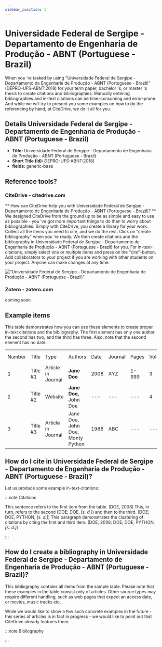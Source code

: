 ```yaml
---
sidebar_position: 1
---
```


# Universidade Federal de Sergipe - Departamento de Engenharia de Produção - ABNT (Portuguese - Brazil)

When you 're tasked by using "Universidade Federal de Sergipe - Departamento de Engenharia de Produção - ABNT (Portuguese - Brazil)" (DEPRO-UFS-ABNT:2018) for your term paper, bachelor 's, or master 's thesis to create citations and bibliographies.
Manually entering bibliographies and in-text citations can be time-consuming and error-prone. And while we will try to present you some examples on how to do the referencing by hand, at CiteDrive, we do it all for you.

## Details  Universidade Federal de Sergipe - Departamento de Engenharia de Produção - ABNT (Portuguese - Brazil)
* **Title:** Universidade Federal de Sergipe - Departamento de Engenharia de Produção - ABNT (Portuguese - Brazil)
* **Short Title (Id):** DEPRO-UFS-ABNT:2018)
* **fields:** generic-base

## Reference tools?
### CiteDrive - citedrive.com
** How can CiteDrive help you with Universidade Federal de Sergipe - Departamento de Engenharia de Produção - ABNT (Portuguese - Brazil)? **
We designed CiteDrive from the ground up to be as simple and easy to use as possible - you 've got more important things to do than to worry about bibliographies. Simply with CiteDrive, you create a library for your work. Collect all the items you need to cite, and we do the rest. Click on "create bibliography" when you 're ready. We then create citations and the bibliography in Universidade Federal de Sergipe - Departamento de Engenharia de Produção - ABNT (Portuguese - Brazil) for you. For in-text-citations, simply select one or multiple items and press on the "cite"-button. Add collaborators to your project if you are working with other students on your project. Anyone can make changes at any time.


!["Universidade Federal de Sergipe - Departamento de Engenharia de Produção - ABNT (Portuguese - Brazil)"](images/universidade-federal-de-sergipe--departamento-de-engenharia-de-producao--abnt-portuguese--brazil.svg "Choose Universidade Federal de Sergipe - Departamento de Engenharia de Produção - ABNT (Portuguese - Brazil) in the CiteDrive App")

### Zotero - zotero.com

coming soon

## Example items

This table demonstrates how you can use these elements to create proper in-text citations and the bibliography. The first element has only one author, the second has two, and the third has three. Also, note that the second element has no date.


<table>
  <tr>
   <td>Number
   </td>
   <td>Title
   </td>
   <td>Type
   </td>
   <td>Authors
   </td>
   <td>Date
   </td>
   <td>Journal
   </td>
   <td>Pages
   </td>
   <td>Volume
   </td>
   <td>Issue
   </td>
   <td>Access Date
   </td>
  </tr>
  <tr>
   <td>1
   </td>
   <td>Title #1
   </td>
   <td>Article in Journal
   </td>
   <td><strong>Jane Doe</strong>
   </td>
   <td>2008
   </td>
   <td>XYZ
   </td>
   <td>1-999
   </td>
   <td>3
   </td>
   <td>2
   </td>
   <td>--
   </td>
  </tr>
  <tr>
   <td>
2
   </td>
   <td>Title #2
   </td>
   <td>Website
   </td>
   <td><strong>Jane Doe, </strong>John Doe
   </td>
   <td>---
   </td>
   <td>---
   </td>
   <td>---
   </td>
   <td>4
   </td>
   <td>---
   </td>
   <td>2020-05-01
   </td>
  </tr>
  <tr>
   <td>3
   </td>
   <td>Title #3
   </td>
   <td>Article in Journal
   </td>
   <td>Jane Doe, John Doe, Monty Python
   </td>
   <td>1988
   </td>
   <td>ABC
   </td>
   <td>---
   </td>
   <td>---
   </td>
   <td>16
   </td>
   <td>---
   </td>
  </tr>
</table>



## How do I cite in  Universidade Federal de Sergipe - Departamento de Engenharia de Produção - ABNT (Portuguese - Brazil)?

Let us produce some example in-text-citations:

:::note Citations


This sentence refers to the first item from the table. (DOE, 2008) This, in turn, refers to the second (DOE; DOE, <i> [s. d.]</i>)
and then to the third.  (DOE; DOE; PYTHON, <i> [s. d.]</i>)
This paragraph demonstrates the clustering of citations by citing the first and third item. (DOE, 2008; DOE; DOE; PYTHON, <i> [s. d.]</i>)

:::

## How do I create a bibliography in Universidade Federal de Sergipe - Departamento de Engenharia de Produção - ABNT (Portuguese - Brazil)?

This bibliography contains all items from the sample table. Please note that these examples in the table consist only of articles. Other source types may require different handling, such as web pages that expect an access date, or movies, music tracks etc.

While we would like to show a few such concrete examples in the future - this series of articles is in fact in progress - we would like to point out that CiteDrive already features them.

:::note Bibliography



:::


        